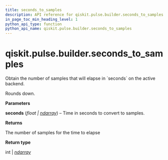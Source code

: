 ```yaml
---
title: seconds_to_samples
description: API reference for qiskit.pulse.builder.seconds_to_samples
in_page_toc_min_heading_level: 1
python_api_type: function
python_api_name: qiskit.pulse.builder.seconds_to_samples
---
```


<span id="qiskit-pulse-builder-seconds-to-samples" />

# qiskit.pulse.builder.seconds\_to\_samples

<Function id="qiskit.pulse.builder.seconds_to_samples" name="seconds_to_samples" isDedicatedPage={true} github="https://github.com/qiskit/qiskit/tree/stable/0.24/qiskit/pulse/builder.py" signature="seconds_to_samples(seconds)">
  Obtain the number of samples that will elapse in `seconds` on the active backend.

  Rounds down.

  **Parameters**

  **seconds** (*float |* [*ndarray*](https://numpy.org/doc/stable/reference/generated/numpy.ndarray.html#numpy.ndarray "(in NumPy v1.25)")) – Time in seconds to convert to samples.

  **Returns**

  The number of samples for the time to elapse

  **Return type**

  int | [*ndarray*](https://numpy.org/doc/stable/reference/generated/numpy.ndarray.html#numpy.ndarray "(in NumPy v1.25)")
</Function>

